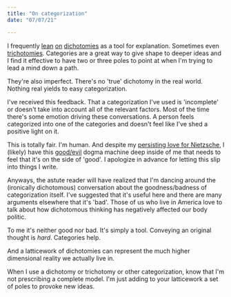 ```yaml
---
title: "On categorization"
date: "07/07/21"

---
```


I frequently [lean](https://www.lakshmansankar.com/#/legis-curis) [on](https://www.lakshmansankar.com/#/inter-intra-mev) [dichotomies](https://www.lakshmansankar.com/#/fast-pipes-smart-vms) as a tool for explanation. Sometimes even [trichotomies](http://localhost:8080/#/optimizers-idealists-and-adventurers). Categories are a great way to give shape to deeper ideas and I find it effective to have two or three poles to point at when I'm trying to lead a mind down a path.

They're also imperfect. There's no 'true' dichotomy in the real world. Nothing real yields to easy categorization.

I've received this feedback. That a categorization I've used is 'incomplete' or doesn't take into account all of the relevant factors. Most of the time there's some emotion driving these conversations. A person feels categorized into one of the categories and doesn't feel like I've shed a positive light on it.

This is totally fair. I'm human. And despite my [persisting love for Nietzsche](http://localhost:8080/#/reconnecting-with-nietzsche), I (likely) have this [good/evil](https://en.wikipedia.org/wiki/Beyond_Good_and_Evil) dogma machine deep inside of me that needs to feel that it's on the side of 'good'. I apologize in advance for letting this slip into things I write.

Anyways, the astute reader will have realized that I'm dancing around the (ironically dichotomous) conversation about the goodness/badness of categorization itself. I've suggested that it's useful here and there are many arguments elsewhere that it's 'bad'. Those of us who live in America love to talk about how dichotomous thinking has negatively affected our body politic.

To me it's neither good nor bad. It's simply a tool. Conveying an original thought is *hard*. Categories help.

And a latticework of dichotomies can represent the much higher dimensional reality we actually live in.

When I use a dichotomy or trichotomy or other categorization, know that I'm not prescribing a complete model. I'm just adding to your latticework a set of poles to provoke new ideas.